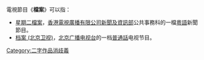 電視節目《'''檔案'''》可以指：
* [[星期二檔案|星期二檔案]]，[[香港|香港]][[電視廣播有限公司|電視廣播有限公司]][[無綫新聞|新聞及資訊部]]公共事務科的一檔[[粵語|粵語]]新聞節目。
* [[档案_(北京卫视)|档案 (北京卫视)]]，[[北京广播电视台|北京广播电视台]]的一档[[普通話|普通話]]电视节目。

{{消歧義}}

[[Category:二字作品消歧義|Category:二字作品消歧義]]